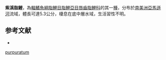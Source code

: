 {{Speciesbox
| status = LC
| status_system = IUCN3.1
| genus = Characidium
| species = purpuratum
| authority = [[Steindachner|Steindachner]], 1882
| synonyms = 
}}
'''紫溪脂鯉'''，為[[輻鰭魚綱|輻鰭魚綱]][[脂鯉目|脂鯉目]][[脂鯉亞目|脂鯉亞目]][[唇齒脂鯉科|唇齒脂鯉科]]的其一[[種|種]]，分布於[[南美洲|南美洲]][[亞馬遜河|亞馬遜河]]流域，體長可達5.3公分，棲息在底中層水域，生活習性不明。

==参考文献==
{{refbegin}}
*{{FishBase_species|genus=Characidium|species=purpuratum|year=2013|month=9}}
{{refend}}
{{Taxonbar|from=Q430499}}

[[Category:溪脂鯉屬|purpuratum]]